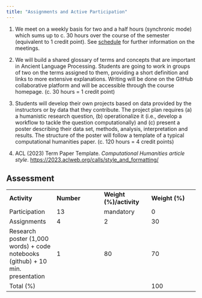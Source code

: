 ```yaml
---
title: "Assignments and Active Participation"
---
```


1.  We meet on a weekly basis for two and a half hours (synchronic mode) which sums up to c. 30 hours over the course of the semester (equivalent to 1 credit point). See [schedule](/about.qmd) for further information on the meetings.

2.  We will build a shared glossary of terms and concepts that are important in Ancient Language Processing. Students are going to work in groups of two on the terms assigned to them, providing a short definition and links to more extensive explanations. Writing will be done on the GitHub collaborative platform and will be accessible through the course homepage. (c. 30 hours = 1 credit point)

3.  Students will develop their own projects based on data provided by the instructors or by data that they contribute. The project plan requires (a) a humanistic research question, (b) operationalize it (i.e., develop a workflow to tackle the question computationally) and (c) present a poster describing their data set, methods, analysis, interpretation and results. The structure of the poster will follow a template of a typical computational humanities paper. (c. 120 hours = 4 credit points)

4.  ACL (2023) Term Paper Template. *Computational Humanities article style*. <https://2023.aclweb.org/calls/style_and_formatting/>

## Assessment

|  |  |  |  |
|----|----|----|----|
| **Activity** | **Number** | **Weight (%)/activity** | **Weight (%)** |
| Participation | 13 | mandatory | 0 |
| Assignments | 4 | 2 | 30 |
| Research poster (1,000 words) + code notebooks (github) + 10 min. presentation | 1 | 80 | 70 |
| Total (%) |  |  | 100 |

